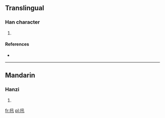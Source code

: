 ==Translingual==

===Han character===
{{Han char|rn=64|rad=手|as=04|sn=7|four=|canj=手弓十 (QNJ)}}

# {{defn|Han|sort=手04}}

====References====
* {{Han ref|kx=0418.030|dkj=11803|dj=0764.200|hdz=31832.010|uh=625F|ud=25183}}

----

==Mandarin==

===Hanzi===
{{cmn-hanzi|pin=[[shēn]] ([[shen1]]), [[zhǎ]] ([[zha3]])|wg=shen<sup>1</sup>, cha<sup>3</sup>}}

# {{defn|Mandarin|sort=手04}}

[[fr:扟]]
[[pl:扟]]